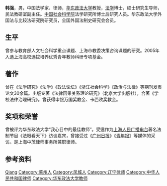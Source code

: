 {{Otheruses|other=名为韩强的其他人物|韩强}}
{{Multiple issues|
{{notability unreferenced|time=2011-07-19T14:52:48+00:00}}
{{BLP unsourced|time=2020-10-31T11:38:03+00:00}}
{{autobiography|time=2020-02-02}}
}}
'''韩强'''{{BD|1978年|9月||CatIdx=Han韩强}}，男，中国法学家、律师，[[华东政法大学|华东政法大学]]教授，[[法学|法学]]博士，硕士研究生导师，民法教研室副主任。[[中国社会科学院|中国社会科学院]]法学研究所博士后研究人员。华东政法大学外国法与比较法研究院研究员，全国外国法制史研究会会员。

== 生平 ==
曾参与教育部人文社会科学重点课题、上海市教委决策咨询课题的研究。2005年入选上海高校选拔培养优秀青年教师科研专项基金。

== 著作 ==
曾在《法学研究》《法学》《政法论坛》《浙江社会科学》《政治与法律》等期刊发表论文30余篇。出版专著《法律因果关系理论研究》（北京大学出版社），合著《学校法律治理研究》。曾获得申银万国奖教金、卡西欧奖教金。

== 奖项和荣誉 ==
曾被评为华东政法大学“我心目中的最佳教师”。受邀作为[[上海人民广播电台|上海人民广播电台]]著名法制节目《法眼看天下》访谈嘉宾，曾接受过《[[广州日报|广州日报]]》《[[青年报|青年报]]》等媒体的采访。是上海中茂律师事务所兼职律师。

== 参考资料 ==
{{reflist}}

{{Authority control}}
{{DEFAULTSORT:Han qiang}}
[[Category:韩姓|Qiang]]
[[Category:莱州人|Category:莱州人]]
[[Category:凤城人|Category:凤城人]]
[[Category:辽宁律师|Category:辽宁律师]]
[[Category:中华人民共和国律师|Category:中华人民共和国律师]]
[[Category:华东政法大学教师|Category:华东政法大学教师]]